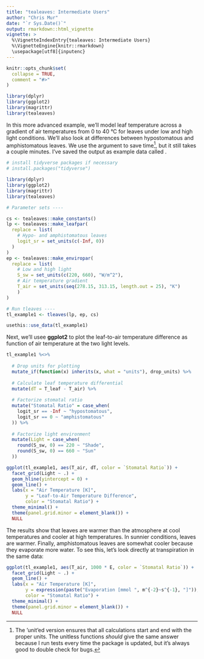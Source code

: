```yaml
---
title: "tealeaves: Intermediate Users"
author: "Chris Mur"
date: "`r Sys.Date()`"
output: rmarkdown::html_vignette
vignette: >
  %\VignetteIndexEntry{tealeaves: Intermediate Users}
  %\VignetteEngine{knitr::rmarkdown}
  \usepackage[utf8]{inputenc}
---
```


```r
knitr::opts_chunk$set(
  collapse = TRUE,
  comment = "#>"
)

library(dplyr)
library(ggplot2)
library(magrittr)
library(tealeaves)

```

In this more advanced example, we'll model leaf temperature across a gradient of air temperatures from 0 to 40 °C for leaves under low and high light conditions. We'll also look at differences between hypostomatous and amphistomatous leaves. We use the \code{unitless = TRUE} argument to save time^[The 'unit'ed version ensures that all calculations start and end with the proper units. The unitless functions *should* give the same answer because I run tests every time the package is updated, but it's always good to double check for bugs.], but it still takes a couple minutes. I've saved the output as example data called \code{tl_example1}.

```r

# install tidyverse packages if necessary
# install.packages("tidyverse")

library(dplyr)
library(ggplot2)
library(magrittr)
library(tealeaves)

# Parameter sets ----

cs <- tealeaves::make_constants()
lp <- tealeaves::make_leafpar(
  replace = list(
    # Hypo- and amphistomatous leaves
    logit_sr = set_units(c(-Inf, 0))
  )
)
ep <- tealeaves::make_enviropar(
  replace = list(
    # Low and high light
    S_sw = set_units(c(220, 660), "W/m^2"),
    # Air temperature gradient
    T_air = set_units(seq(278.15, 313.15, length.out = 25), "K")  
    )
)

# Run tleaves ----
tl_example1 <- tleaves(lp, ep, cs)

usethis::use_data(tl_example1)

```

Next, we'll usee **ggplot2** to plot the leaf-to-air temperature difference as function of air temperature at the two light levels.

```r

tl_example1 %<>%
  
  # Drop units for plotting
  mutate_if(function(x) inherits(x, what = "units"), drop_units) %>%
  
  # Calculate leaf temperature differential
  mutate(dT = T_leaf - T_air) %>%
  
  # Factorize stomatal ratio 
  mutate("Stomatal Ratio" = case_when(
    logit_sr == -Inf ~ "hypostomatous",
    logit_sr == 0 ~ "amphistomatous"
  )) %>%
  
  # Factorize light environment 
  mutate(Light = case_when(
    round(S_sw, 0) == 220 ~ "Shade",
    round(S_sw, 0) == 660 ~ "Sun"
  ))

ggplot(tl_example1, aes(T_air, dT, color = `Stomatal Ratio`)) +
  facet_grid(Light ~ .) + 
  geom_hline(yintercept = 0) +
  geom_line() +
  labs(x = "Air Temperature [K]", 
       y = "Leaf-to-Air Temperature Difference",
       color = "Stomatal Ratio") + 
  theme_minimal() + 
  theme(panel.grid.minor = element_blank()) +
  NULL

```

The results show that leaves are warmer than the atmosphere at cool temperatures and cooler at high temperatures. In sunnier conditions, leaves are warmer. Finally, amphistomatous leaves are somewhat cooler because they evaporate more water. To see this, let's look directly at transpiration in the same data:

```r

ggplot(tl_example1, aes(T_air, 1000 * E, color = `Stomatal Ratio`)) +
  facet_grid(Light ~ .) + 
  geom_line() +
  labs(x = "Air Temperature [K]", 
       y = expression(paste("Evaporation [mmol ", m^{-2}~s^{-1}, "]")),
       color = "Stomatal Ratio") + 
  theme_minimal() + 
  theme(panel.grid.minor = element_blank()) +
  NULL

```
